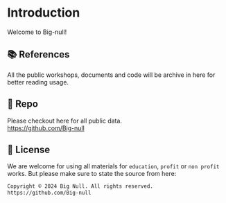 # Introduction
 
Welcome to Big-null! 

## 📚 References
All the public workshops, documents and code will be archive in here for better reading usage.

## 🏦 Repo
Please checkout here for all public data.  
https://github.com/Big-null  

## 🚗 License
We are welcome for using all materials for `education`, `profit` or `non profit` works. But please make sure to state the source from here:

```md filename="Sources" copy
Copyright © 2024 Big Null. All rights reserved.
https://github.com/Big-null
```